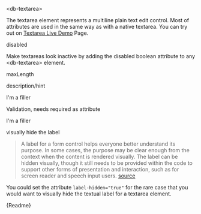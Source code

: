 

<Meta title="05-Data-Input/Textarea/Intro" />

<db-headline variant="1">&lt;db-textarea&gt;</db-headline>

The textarea element represents a multiline plain text edit control. Most of attributes are used in the same way as with a native textarea. You can try out on <a href="/story/db-textarea--live-demo">Textarea Live Demo</a> Page.

<Canvas>
  <db-textarea label="Semitransparent"></db-textarea>
  <db-textarea label="White" variant="white"></db-textarea>
  <db-textarea
    label="Outline"
    variant="outline"
  ></db-textarea>
  <db-textarea label="Solid" variant="solid"></db-textarea>
</Canvas>

<db-headline>disabled</db-headline>

Make textareas look inactive by adding the disabled boolean attribute to any &lt;db-textarea&gt; element.

<Canvas>
  <db-textarea label="Textarea"disabled></db-textarea>
</Canvas>

<db-headline>maxLength</db-headline>

<Canvas>
  <db-textarea
    label="Textarea"
    maxlength="200"
  ></db-textarea>
</Canvas>

<db-headline>description/hint</db-headline>

<Canvas>
  <db-textarea
    label="Textarea"
    maxlength="200"
    description="I am a hint"
  >
    I'm a filler
  </db-textarea>
</Canvas>

<db-headline>Validation, needs required as attribute</db-headline>

<Canvas>
  <db-textarea label="Textarea" minlength="5" required>
    I'm a filler
  </db-textarea>
  <db-textarea
    label="Textarea"
    minlength="20"
    required
  ></db-textarea>
</Canvas>

<db-headline variant="2">visually hide the label</db-headline>

> A label for a form control helps everyone better understand its purpose. In some cases, the purpose may be clear enough from the context when the content is rendered visually. The label can be hidden visually, though it still needs to be provided within the code to support other forms of presentation and interaction, such as for screen reader and speech input users.
> <a href="https://www.w3.org/WAI/tutorials/forms/labels/#hiding-label-text">source</a>

You could set the attribute `label-hidden="true"` for the rare case that you would want to visually hide the textual label for a textarea element.

<Canvas>
<db-textarea label="Semitransparent" label-hidden="true"></db-textarea>
</Canvas>

<Markdown>{Readme}</Markdown>
